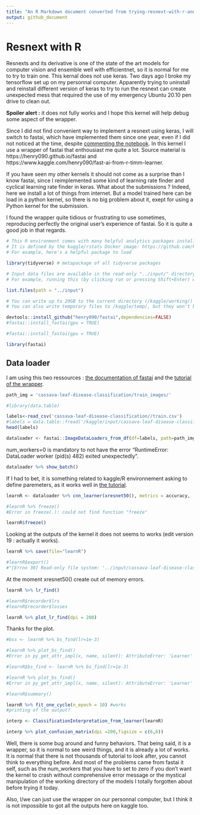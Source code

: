 ```yaml
---
title: "An R Markdown document converted from trying-resnext-with-r-and-fastai.ipynb from kaggle"
output: github_document
---
```


# Resnext with R

Resnexts and its derivative is one of the state of the art models for computer vision and ensemble well with efficientnet, so it is normal for me to try to train one. This kernal does not use keras. Two days ago I broke my tensorflow set up on my personnal computer. Apparently trying to uninstall and reinstall different version of keras to try to run the resnext can create unexpected mess that required the use of my emergency Ubuntu 20.10 pen drive to clean out.

**Spoiler alert :** it does not fully works and I hope this kernel will help debug some aspect of the wrapper.

Since I did not find convenient way to implement a resnext using keras, I will switch to fastai, which have implemented them since one year, even if I did not noticed at the time, despite [commenting the notebook](https://www.kaggle.com/jhoward/from-prototyping-to-submission-fastai). In this kernel I use a wrapper of fastai that enthousiast me quite a lot. Source material is https://henry090.github.io/fastai and https://www.kaggle.com/henry090/fast-ai-from-r-timm-learner.

If you have seen my other kernels it should not come as a surprise than I know fastai, since I reimplemented some kind of learning rate finder and cyclical learning rate finder in keras. What about the submissions ? Indeed, here we install a lot of things from internet. But a model trained here can be load in a python kernel, so there is no big problem about it, exept for using a Python kernel for the submission.

I found the wrapper quite tidious or frustrating to use sometimes, reproducing perfectly the original user's experience of fastai. So it is quite a good job in that regards.

```r
# This R environment comes with many helpful analytics packages installed
# It is defined by the kaggle/rstats Docker image: https://github.com/kaggle/docker-rstats
# For example, here's a helpful package to load

library(tidyverse) # metapackage of all tidyverse packages

# Input data files are available in the read-only "../input/" directory
# For example, running this (by clicking run or pressing Shift+Enter) will list all files under the input directory

list.files(path = "../input")

# You can write up to 20GB to the current directory (/kaggle/working/) that gets preserved as output when you create a version using "Save & Run All" 
# You can also write temporary files to /kaggle/temp/, but they won't be saved outside of the current session
```

```r
devtools::install_github("henry090/fastai",dependencies=FALSE)
#fastai::install_fastai(gpu = TRUE)
```

```r
#fastai::install_fastai(gpu = TRUE)
```

```r
library(fastai)
```

## Data loader

I am using this two ressources : [the documentation of fastai](https://docs.fast.ai/vision.data.html#ImageDataLoaders.from_df) and the [tutorial of the wrapper](https://henry090.github.io/fastai/articles/basic_img_class.html).

```r
path_img = 'cassava-leaf-disease-classification/train_images/'
```

```r
#library(data.table)
```

```r
labels<-read_csv('cassava-leaf-disease-classification//train.csv')
#labels = data.table::fread('/kaggle/input/cassava-leaf-disease-classification//train.csv')
head(labels)
```

```r
dataloader <- fastai::ImageDataLoaders_from_df(df=labels, path=path_img, bs=8, seed=6, device = 'cuda', num_workers=0, item_tfms = RandomResizedCrop(224, min_scale=0.75))
```

num_workers=0 is mandatory to not have the error "RuntimeError: DataLoader worker (pid(s) 482) exited unexpectedly".

```r
dataloader %>% show_batch()
```

If I had to bet, it is something related to kaggle/R environnement asking to define paremeters, as it works well in [the tutorial](https://henry090.github.io/fastai/articles/basic_img_class.html).

```r
learnR <- dataloader %>% cnn_learner(xresnet50(), metrics = accuracy,  model_dir="fastai_model/") #prettier
```

```r
#learnR %>% freeze()
#Error in freeze(.): could not find function "freeze"
```

```r
learnR$freeze()
```

Looking at the outputs of the kernel it does not seems to works (edit version 19 : actually it works).

```r
learnR %>% save(file="learnR")
```

```r
#learnR$export() 
#"[Errno 30] Read-only file system: '../input/cassava-leaf-disease-classification/train_images/export.pkl" aahhh it brings back memories.
```

At the moment xresnet50() create out of memory errors.

```r
learnR %>% lr_find()
```

```r
#learnR$recorder$lrs
#learnR$recorder$losses
```


```r
learnR %>% plot_lr_find(dpi = 200)
```

Thanks for the plot.

```r
#bss <- learnR %>% bs_find(lr=1e-3)

#learnR %>% plot_bs_find()
#Error in py_get_attr_impl(x, name, silent): AttributeError: 'Learner' object has no attribute 'bs_find'
```

```r
#learnR$bs_find <- learnR %>% bs_find(lr=1e-3)

#learnR %>% plot_bs_find()
#Error in py_get_attr_impl(x, name, silent): AttributeError: 'Learner' object has no attribute 'bs_find'
```

```r
#learnR$summary()
```

```r
learnR %>% fit_one_cycle(n_epoch = 10) #works
#printing of the output?
```

```r
interp <- ClassificationInterpretation_from_learner(learnR)

interp %>% plot_confusion_matrix(dpi =200,figsize = c(6,6))
```

Well, there is some bug around and funny behaviors. That being said, it is a wrapper, so it is normal to see weird things, and it is already a lot of works. It is normal that there is not thousands of tutorial to look after, you cannot think to everything before. And most of the problems came from fastai it self, such as the num_workers that you have to set to zero if you don't want the kernel to crash without comprehensive error message or the mystical manipulation of the working directory of the models I totally forgotten about before trying it today.

Also, I/we can just use the wrapper on our personnal computer, but I think it is not impossible to got all the outputs here on kaggle too.

